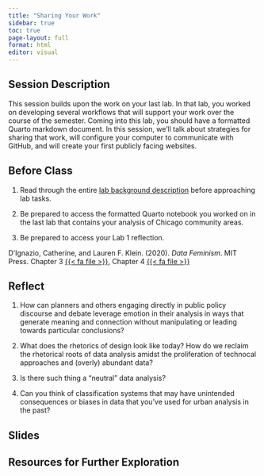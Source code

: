 ```yaml
---
title: "Sharing Your Work"
sidebar: true
toc: true
page-layout: full
format: html
editor: visual
---
```


## Session Description

This session builds upon the work on your last lab. In that lab, you worked on developing several workflows that will support your work over the course of the semester. Coming into this lab, you should have a formatted Quarto markdown document. In this session, we'll talk about strategies for sharing that work, will configure your computer to communicate with GitHub, and will create your first publicly facing websites.

## Before Class

1.  Read through the entire [lab background description](../assignments/labs/02_sharing.qmd) before approaching lab tasks.

2.  Be prepared to access the formatted Quarto notebook you worked on in the last lab that contains your analysis of Chicago community areas.

3.  Be prepared to access your Lab 1 reflection.

D'Ignazio, Catherine, and Lauren F. Klein. (2020). *Data Feminism*. MIT Press. Chapter 3 [{{< fa file >}}](https://uofi.box.com/s/4p66af2stm2pd2veikjps3xjvqorinmt), Chapter 4 [{{< fa file >}}](https://uofi.box.com/s/eycxovs3yyi6qlauvzldesimg7d1zzjg)

## Reflect

1.  How can planners and others engaging directly in public policy discourse and debate leverage emotion in their analysis in ways that generate meaning and connection without manipulating or leading towards particular conclusions?

2.  What does the rhetorics of design look like today? How do we reclaim the rhetorical roots of data analysis amidst the proliferation of technocal approaches and (overly) abundant data?

3.  Is there such thing a "neutral" data analysis?

4.  Can you think of classification systems that may have unintended consequences or biases in data that you've used for urban analysis in the past?

## Slides

## Resources for Further Exploration
